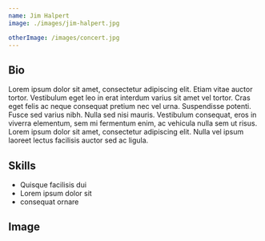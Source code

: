 ```yaml
---
name: Jim Halpert
image: ./images/jim-halpert.jpg

otherImage: /images/concert.jpg
---
```


## Bio

Lorem ipsum dolor sit amet, consectetur adipiscing elit. Etiam vitae auctor tortor. Vestibulum eget leo in erat interdum varius sit amet vel tortor. Cras eget felis ac neque consequat pretium nec vel urna. Suspendisse potenti. Fusce sed varius nibh. Nulla sed nisi mauris. Vestibulum consequat, eros in viverra elementum, sem mi fermentum enim, ac vehicula nulla sem ut risus. Lorem ipsum dolor sit amet, consectetur adipiscing elit. Nulla vel ipsum laoreet lectus facilisis auctor sed ac ligula.

## Skills

- Quisque facilisis dui
- Lorem ipsum dolor sit
- consequat ornare

## Image

<CustomImage imageUrl={frontmatter.otherImage} />
